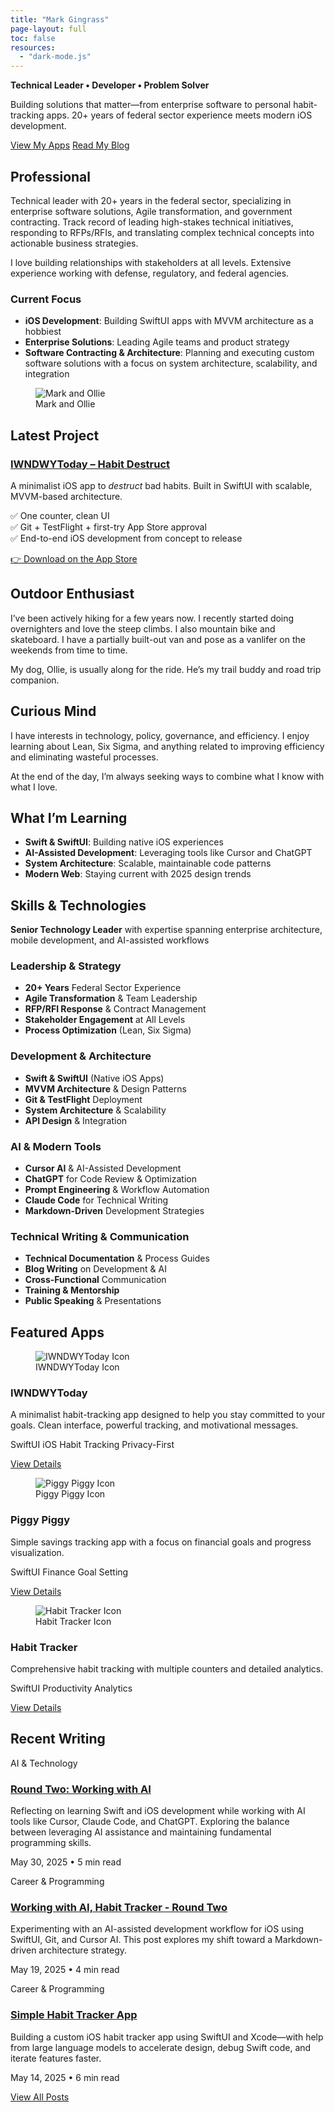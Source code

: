```yaml
---
title: "Mark Gingrass"
page-layout: full
toc: false
resources:
  - "dark-mode.js"
---
```


::: {.hero}
::: {.hero-content}
**Technical Leader • Developer • Problem Solver**

Building solutions that matter—from enterprise software to personal habit-tracking apps. 20+ years of federal sector experience meets modern iOS development.

[View My Apps](/apps/){.btn .btn-primary} [Read My Blog](/posts.html){.btn .btn-secondary}
:::
:::

::: {.container}
<div class="row mt-12">
<div class="col-md-6">

## Professional

Technical leader with 20+ years in the federal sector, specializing in enterprise software solutions, Agile transformation, and government contracting. Track record of leading high-stakes technical initiatives, responding to RFPs/RFIs, and translating complex technical concepts into actionable business strategies. 

I love building relationships with stakeholders at all levels. Extensive experience working with defense, regulatory, and federal agencies.

### Current Focus
- **iOS Development**: Building SwiftUI apps with MVVM architecture as a hobbiest
- **Enterprise Solutions**: Leading Agile teams and product strategy
- **Software Contracting & Architecture**: Planning and executing custom software solutions with a focus on system architecture, scalability, and integration

</div>
<div class="col-md-6">

![Mark and Ollie](images/markandollie1.webp){.img-fluid .rounded-xl .shadow-lg}

</div>
</div>

## Latest Project

::: {.card .card-featured .mb-8}
### [IWNDWYToday – Habit Destruct](https://markgingrass.com/apps/iwndwytoday/)

A minimalist iOS app to *destruct* bad habits. Built in SwiftUI with scalable, MVVM-based architecture.

✅ One counter, clean UI  
✅ Git + TestFlight + first-try App Store approval  
✅ End-to-end iOS development from concept to release

[👉 Download on the App Store](https://apps.apple.com/us/app/iwndwytoday/id6747836739){.btn .btn-primary}
:::

<div class="row mt-12">
<div class="col-md-4">

## Outdoor Enthusiast

I've been actively hiking for a few years now. I recently started doing overnighters and love the steep climbs. I also mountain bike and skateboard. I have a partially built-out van and pose as a vanlifer on the weekends from time to time.

My dog, Ollie, is usually along for the ride. He's my trail buddy and road trip companion.

</div>
<div class="col-md-4">

## Curious Mind

I have interests in technology, policy, governance, and efficiency. I enjoy learning about Lean, Six Sigma, and anything related to improving efficiency and eliminating wasteful processes.

At the end of the day, I'm always seeking ways to combine what I know with what I love.

</div>
<div class="col-md-4">

## What I'm Learning

- **Swift & SwiftUI**: Building native iOS experiences
- **AI-Assisted Development**: Leveraging tools like Cursor and ChatGPT
- **System Architecture**: Scalable, maintainable code patterns
- **Modern Web**: Staying current with 2025 design trends

</div>
</div>

## Skills & Technologies

::: {.tech-stack}
**Senior Technology Leader** with expertise spanning enterprise architecture, mobile development, and AI-assisted workflows
:::

<div class="row mt-8">
<div class="col-md-3">

### **Leadership & Strategy**
- **20+ Years** Federal Sector Experience
- **Agile Transformation** & Team Leadership
- **RFP/RFI Response** & Contract Management
- **Stakeholder Engagement** at All Levels
- **Process Optimization** (Lean, Six Sigma)

</div>
<div class="col-md-3">

### **Development & Architecture**
- **Swift & SwiftUI** (Native iOS Apps)
- **MVVM Architecture** & Design Patterns
- **Git & TestFlight** Deployment
- **System Architecture** & Scalability
- **API Design** & Integration

</div>
<div class="col-md-3">

### **AI & Modern Tools**
- **Cursor AI** & AI-Assisted Development
- **ChatGPT** for Code Review & Optimization
- **Prompt Engineering** & Workflow Automation
- **Claude Code** for Technical Writing
- **Markdown-Driven** Development Strategies

</div>
<div class="col-md-4">

### **Technical Writing & Communication**
- **Technical Documentation** & Process Guides
- **Blog Writing** on Development & AI
- **Cross-Functional** Communication
- **Training & Mentorship**
- **Public Speaking** & Presentations

</div>
</div>

## Featured Apps

::: {.app-showcase}
::: {.app-card}
![IWNDWYToday Icon](apps/iwndwytoday/images/IWNDWY_icon.png){.app-icon}

### IWNDWYToday
A minimalist habit-tracking app designed to help you stay committed to your goals. Clean interface, powerful tracking, and motivational messages.

::: {.app-tags}
[SwiftUI]{.app-tag}
[iOS]{.app-tag}
[Habit Tracking]{.app-tag}
[Privacy-First]{.app-tag}
:::

[View Details](/apps/iwndwytoday/){.btn .btn-primary}
:::

::: {.app-card}
![Piggy Piggy Icon](apps/piggy-piggy/images/piggy-piggy1.webp){.app-icon}

### Piggy Piggy
Simple savings tracking app with a focus on financial goals and progress visualization.

::: {.app-tags}
[SwiftUI]{.app-tag}
[Finance]{.app-tag}
[Goal Setting]{.app-tag}
:::

[View Details](/apps/piggy-piggy/){.btn .btn-primary}
:::

::: {.app-card}
![Habit Tracker Icon](posts/2025-05-14-simple-habit-tracker-app/images/clipboard-3299487040.png){.app-icon}

### Habit Tracker
Comprehensive habit tracking with multiple counters and detailed analytics.

::: {.app-tags}
[SwiftUI]{.app-tag}
[Productivity]{.app-tag}
[Analytics]{.app-tag}
:::

[View Details](/apps/habit-tracker/){.btn .btn-primary}
:::
:::

## Recent Writing

::: {.blog-grid}
::: {.blog-card}
::: {.blog-category}
AI & Technology
:::

### [Round Two: Working with AI](posts/2025-05-30-round-two-working-with-ai/)

Reflecting on learning Swift and iOS development while working with AI tools like Cursor, Claude Code, and ChatGPT. Exploring the balance between leveraging AI assistance and maintaining fundamental programming skills.

::: {.blog-meta}
May 30, 2025 • 5 min read
:::
:::

::: {.blog-card}
::: {.blog-category}
Career & Programming
:::

### [Working with AI, Habit Tracker - Round Two](posts/2025-05-19-simple-habit-tracker-round-two-app/)

Experimenting with an AI-assisted development workflow for iOS using SwiftUI, Git, and Cursor AI. This post explores my shift toward a Markdown-driven architecture strategy.

::: {.blog-meta}
May 19, 2025 • 4 min read
:::
:::

::: {.blog-card}
::: {.blog-category}
Career & Programming
:::

### [Simple Habit Tracker App](posts/2025-05-14-simple-habit-tracker-app/)

Building a custom iOS habit tracker app using SwiftUI and Xcode—with help from large language models to accelerate design, debug Swift code, and iterate features faster.

::: {.blog-meta}
May 14, 2025 • 6 min read
:::
:::
:::

[View All Posts](/posts.html){.btn .btn-secondary}

:::

<script>
// Add scroll animations
document.addEventListener('DOMContentLoaded', function() {
  const observerOptions = {
    threshold: 0.1,
    rootMargin: '0px 0px -50px 0px'
  };
  
  const observer = new IntersectionObserver(function(entries) {
    entries.forEach(entry => {
      if (entry.isIntersecting) {
        entry.target.classList.add('animate-fadeInUp');
      }
    });
  }, observerOptions);
  
  // Observe all cards and sections
  document.querySelectorAll('.card, .app-card, .col-md-4, .col-md-6').forEach(el => {
    observer.observe(el);
  });
  
  // Add smooth scrolling for anchor links
  document.querySelectorAll('a[href^="#"]').forEach(anchor => {
    anchor.addEventListener('click', function (e) {
      e.preventDefault();
      const target = document.querySelector(this.getAttribute('href'));
      if (target) {
        target.scrollIntoView({
          behavior: 'smooth',
          block: 'start'
        });
      }
    });
  });
});
</script>

<script src="dark-mode.js"></script>